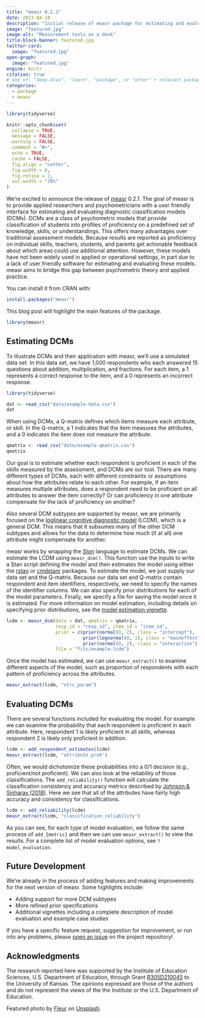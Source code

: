 ```yaml
---
title: "measr 0.2.1"
date: 2023-04-10
description: "Initial release of measr package for estimating and evaluating diagnostic classification models."
image: "featured.jpg"
image-alt: "Measurement tools on a desk"
title-block-banner: featured.jpg
twitter-card:
  image: "featured.jpg"
open-graph:
  image: "featured.jpg"
engine: knitr
citation: true
# one of: "deep-dive", "learn", "package", or "other" + relevant packages
categories:
  - package
  - measr
---
```


```r
library(tidyverse)

knitr::opts_chunk$set(
  collapse = TRUE,
  message = FALSE,
  warning = FALSE,
  comment = "#>",
  echo = TRUE,
  cache = FALSE,
  fig.align = "center",
  fig.width = 8,
  fig.retina = 2,
  out.width = "70%"
)
```

We're excited to announce the release of [measr](https://measr.info) 0.2.1.
The goal of measr is to provide applied researchers and psychometricians with a user friendly interface for estimating and evaluating diagnostic classification models (DCMs).
DCMs are a class of psychometric models that provide classification of students into profiles of proficiency on a predefined set of knowledge, skills, or understandings.
This offers many advantages over traditional assessment models.
Because results are reported as proficiency on individual skills, teachers, students, and parents get actionable feedback about which areas could use additional attention.
However, these models have not been widely used in applied or operational settings, in part due to a lack of user friendly software for estimating and evaluating these models.
measr aims to bridge this gap between psychometric theory and applied practice.

You can install it from CRAN with:

```r
install.packages("measr")
```

This blog post will highlight the main features of the package.

```r
library(measr)
```

## Estimating DCMs

To illustrate DCMs and their application with measr, we'll use a simulated data set.
In this data set, we have 1,000 respondents who each answered 15 questions about addition, multiplication, and fractions.
For each item, a 1 represents a correct response to the item, and a 0 represents an incorrect response.

```r
library(tidyverse)

dat <- read_csv("data/example-data.csv")
dat
```

When using DCMs, a Q-matrix defines which items measure each attribute, or skill.
In the Q-matrix, a 1 indicates that the item measures the attributes, and a 0 indicates the item does not measure the attribute.

```r
qmatrix <- read_csv("data/example-qmatrix.csv")
qmatrix
```

Our goal is to estimate whether each respondent is proficient in each of the skills measured by the assessment, and DCMs are our tool.
There are many different types of DCMs, each with different constraints or assumptions about how the attributes relate to each other.
For example, if an item measures multiple attributes, does a respondent need to be proficient on all attributes to answer the item correctly?
Or can proficiency in one attribute compensate for the lack of proficiency on another?

Also several DCM subtypes are supported by measr, we are primarily focused on the [loglinear cognitive diagnostic model](https://link.springer.com/article/10.1007/s11336-008-9089-5) (LCDM), which is a general DCM.
This means that it subsumes many of the other DCM subtypes and allows for the data to determine how much (if at all) one attribute might compensate for another.

measr works by wrapping the [*Stan*](https://mc-stan.org) language to estimate DCMs.
We can estimate the LCDM using `measr_dcm()`.
This function use the inputs to write a Stan script defining the model and then estimates the model using either the [rstan](https://mc-stan.org/rstan/) or [cmdstanr](https://mc-stan.org/cmdstanr/) packages.
To estimate the model, we just supply our data set and the Q-matrix.
Because our data set and Q-matrix contain respondent and item identifiers, respectively, we need to specify the names of the identifier columns.
We can also specify prior distributions for each of the model parameters.
Finally, we specify a file for saving the model once it is estimated.
For more information on model estimation, including details on specifying prior distributions, see the [model estimation vignette](https://measr.info/articles/model-estimation.html).

```r
lcdm <- measr_dcm(data = dat, qmatrix = qmatrix,
                  resp_id = "resp_id", item_id = "item_id", 
                  prior = c(prior(normal(0, 2), class = "intercept"),
                            prior(lognormal(0, 1), class = "maineffect"),
                            prior(normal(0, 2), class = "interaction")),
                  file = "fits/example-lcdm")
```

Once the model has estimated, we can use `measr_extract()` to examine different aspects of the model, such as proportion of respondents with each pattern of proficiency across the attributes.

```r
measr_extract(lcdm, "strc_param")
```

## Evaluating DCMs

There are several functions included for evaluating the model.
For example we can examine the probability that each respondent is proficient in each attribute.
Here, respondent 1 is likely proficient in all skills, whereas respondent 2 is likely only proficient in addition.

```r
lcdm <- add_respondent_estimates(lcdm)
measr_extract(lcdm, "attribute_prob")
```

Often, we would dichotomize these probabilities into a 0/1 decision (e.g., proficient/not proficient).
We can also look at the reliability of those classifications.
The `add_reliability()` function will calculate the classification consistency and accuracy metrics described by [Johnson & Sinharay (2018)](https://doi.org/10.1111/jedm.12196).
Here we see that all of the attributes have fairly high accuracy and consistency for classifications.

```r
lcdm <- add_reliability(lcdm)
measr_extract(lcdm, "classification_reliability")
```

As you can see, for each type of model evaluation, we follow the same process of `add_{metric}` and then we can use `measr_extract()` to view the results.
For a complete list of model evaluation options, see `?model_evaluation`.

## Future Development

We're already in the process of adding features and making improvements for the next version of measr.
Some highlights include:

* Adding support for more DCM subtypes
* More refined prior specifications
* Additional vignettes including a complete description of model evaluation and example case studies

If you have a specific feature request, suggestion for improvement, or run into any problems, please [open an issue](https://github.com/r-dcm/measr/issues) on the project repository!

## Acknowledgments {.appendix}

The research reported here was supported by the Institute of Education Sciences, U.S. Department of Education, through Grant [R305D210045](https://ies.ed.gov/funding/grantsearch/details.asp?ID=4546) to the University of Kansas. The opinions expressed are those of the authors and do not represent the views of the the Institute or the U.S. Department of Education.

Featured photo by <a href="https://unsplash.com/@yer_a_wizard?utm_content=creditCopyText&utm_medium=referral&utm_source=unsplash">Fleur</a> on <a href="https://unsplash.com/photos/drafting-instruments-on-top-of-table-dQf7RZhMOJU?utm_content=creditCopyText&utm_medium=referral&utm_source=unsplash">Unsplash</a>.
  
